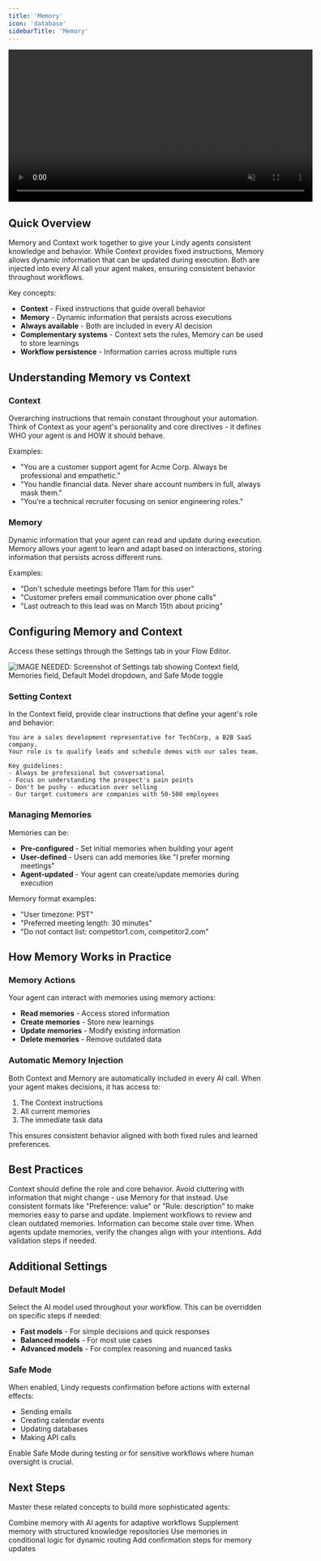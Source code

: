 ```yaml
---
title: 'Memory'
icon: 'database'
sidebarTitle: 'Memory'
---
```


<div style={{ display: 'flex', justifyContent: 'center', margin: '2rem 0' }}>
  <div className="video-card">
    <video
      src="https://lindy-docs-content.nyc3.digitaloceanspaces.com/Human%20in%20Loop.mp4"
      width="600"
      autoPlay
      muted
      loop
      playsInline
      style={{ display: 'block', width: '100%', borderRadius: '16px' }}
    />
  </div>
</div>

## Quick Overview

Memory and Context work together to give your Lindy agents consistent knowledge and behavior. While Context provides fixed instructions, Memory allows dynamic information that can be updated during execution. Both are injected into every AI call your agent makes, ensuring consistent behavior throughout workflows.

Key concepts:
- **Context** - Fixed instructions that guide overall behavior
- **Memory** - Dynamic information that persists across executions
- **Always available** - Both are included in every AI decision
- **Complementary systems** - Context sets the rules, Memory can be used to store learnings
- **Workflow persistence** - Information carries across multiple runs


## Understanding Memory vs Context

### Context
Overarching instructions that remain constant throughout your automation. Think of Context as your agent's personality and core directives - it defines WHO your agent is and HOW it should behave.

Examples:
- "You are a customer support agent for Acme Corp. Always be professional and empathetic."
- "You handle financial data. Never share account numbers in full, always mask them."
- "You're a technical recruiter focusing on senior engineering roles."

### Memory
Dynamic information that your agent can read and update during execution. Memory allows your agent to learn and adapt based on interactions, storing information that persists across different runs.

Examples:
- "Don't schedule meetings before 11am for this user"
- "Customer prefers email communication over phone calls"
- "Last outreach to this lead was on March 15th about pricing"


## Configuring Memory and Context

Access these settings through the Settings tab in your Flow Editor.

<Frame>
  <img src="/lindy-brand-assets/memory-context-settings-page.png" alt="IMAGE NEEDED: Screenshot of Settings tab showing Context field, Memories field, Default Model dropdown, and Safe Mode toggle" />
</Frame>

### Setting Context

In the Context field, provide clear instructions that define your agent's role and behavior:

```
You are a sales development representative for TechCorp, a B2B SaaS company. 
Your role is to qualify leads and schedule demos with our sales team.

Key guidelines:
- Always be professional but conversational
- Focus on understanding the prospect's pain points
- Don't be pushy - education over selling
- Our target customers are companies with 50-500 employees
```

### Managing Memories

Memories can be:
- **Pre-configured** - Set initial memories when building your agent
- **User-defined** - Users can add memories like "I prefer morning meetings"
- **Agent-updated** - Your agent can create/update memories during execution

Memory format examples:
- "User timezone: PST"
- "Preferred meeting length: 30 minutes"
- "Do not contact list: competitor1.com, competitor2.com"


## How Memory Works in Practice

### Memory Actions

Your agent can interact with memories using memory actions:
- **Read memories** - Access stored information
- **Create memories** - Store new learnings
- **Update memories** - Modify existing information
- **Delete memories** - Remove outdated data

### Automatic Memory Injection

Both Context and Memory are automatically included in every AI call. When your agent makes decisions, it has access to:
1. The Context instructions
2. All current memories
3. The immediate task data

This ensures consistent behavior aligned with both fixed rules and learned preferences.


## Best Practices

<AccordionGroup>
  <Accordion title="Keep Context Focused">
    Context should define the role and core behavior. Avoid cluttering with information that might change - use Memory for that instead.
  </Accordion>
  
  <Accordion title="Structure Memories Clearly">
    Use consistent formats like "Preference: value" or "Rule: description" to make memories easy to parse and update.
  </Accordion>
  
  <Accordion title="Regular Memory Cleanup">
    Implement workflows to review and clean outdated memories. Information can become stale over time.
  </Accordion>
  
  <Accordion title="Test Memory Updates">
    When agents update memories, verify the changes align with your intentions. Add validation steps if needed.
  </Accordion>
</AccordionGroup>


## Additional Settings

### Default Model
Select the AI model used throughout your workflow. This can be overridden on specific steps if needed:
- **Fast models** - For simple decisions and quick responses
- **Balanced models** - For most use cases
- **Advanced models** - For complex reasoning and nuanced tasks

### Safe Mode
When enabled, Lindy requests confirmation before actions with external effects:
- Sending emails
- Creating calendar events  
- Updating databases
- Making API calls

<Tip>
Enable Safe Mode during testing or for sensitive workflows where human oversight is crucial.
</Tip>


## Next Steps

Master these related concepts to build more sophisticated agents:

<CardGroup cols={2}>
  <Card title="AI Agents" href="/fundamentals/lindy-101/ai-agents" icon="brain">
    Combine memory with AI agents for adaptive workflows
  </Card>
  <Card title="Knowledge Base" href="/fundamentals/lindy-101/knowledge-base" icon="books">
    Supplement memory with structured knowledge repositories
  </Card>
  <Card title="Conditions" href="/fundamentals/lindy-101/conditions" icon="code-branch">
    Use memories in conditional logic for dynamic routing
  </Card>
  <Card title="Human in the Loop" href="/testing/human-in-the-loop" icon="user-check">
    Add confirmation steps for memory updates
  </Card>
</CardGroup>